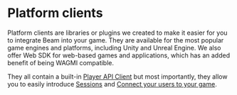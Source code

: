 # Platform clients

Platform clients are libraries or plugins we created to make it easier for you to integrate Beam into your game. They are available for the most popular game engines and platforms, including Unity and Unreal Engine. We also offer Web SDK for web-based games and applications, which has an added benefit of being WAGMI compatible.

They all contain a built-in [Player API Client](./../api/api-clients) but most importantly, they allow you to easily introduce [Sessions](../player-service/sessions/introduction) and [Connect your users to your game](../player-service/users/connecting-users).
